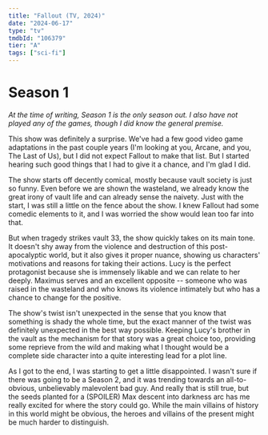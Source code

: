 ```yaml
---
title: "Fallout (TV, 2024)"
date: "2024-06-17"
type: "tv"
tmdbId: "106379"
tier: "A"
tags: ["sci-fi"]
---
```


# Season 1
_At the time of writing, Season 1 is the only season out. I also have not played any of the games, though I did know the general premise._

This show was definitely a surprise. We've had a few good video game adaptations in the past couple years (I'm looking at you, Arcane, and you, The Last of Us), but I did not expect Fallout to make that list. But I started hearing such good things that I had to give it a chance, and I'm glad I did.

The show starts off decently comical, mostly because vault society is just so funny. Even before we are shown the wasteland, we already know the great irony of vault life and can already sense the naivety. Just with the start, I was still a little on the fence about the show. I knew Fallout had some comedic elements to it, and I was worried the show would lean too far into that.

But when tragedy strikes vault 33, the show quickly takes on its main tone. It doesn't shy away from the violence and destruction of this post-apocalyptic world, but it also gives it proper nuance, showing us characters' motivations and reasons for taking their actions. Lucy is the perfect protagonist because she is immensely likable and we can relate to her deeply. Maximus serves and an excellent opposite -- someone who was raised in the wasteland and who knows its violence intimately but who has a chance to change for the positive.

The show's twist isn't unexpected in the sense that you know that something is shady the whole time, but the exact manner of the twist was definitely unexpected in the best way possible. Keeping Lucy's brother in the vault as the mechanism for that story was a great choice too, providing some reprieve from the wild and making what I thought would be a complete side character into a quite interesting lead for a plot line.

As I got to the end, I was starting to get a little disappointed. I wasn't sure if there was going to be a Season 2, and it was trending towards an all-to-obvious, unbelievably malevolent bad guy. And really that is still true, but the seeds planted for a (SPOILER) Max descent into darkness arc has me really excited for where the story could go. While the main villains of history in this world might be obvious, the heroes and villains of the present might be much harder to distinguish.
